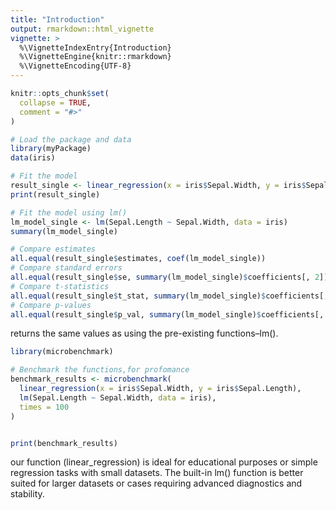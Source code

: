 ```yaml
---
title: "Introduction"
output: rmarkdown::html_vignette
vignette: >
  %\VignetteIndexEntry{Introduction}
  %\VignetteEngine{knitr::rmarkdown}
  %\VignetteEncoding{UTF-8}
---
```


```r
knitr::opts_chunk$set(
  collapse = TRUE,
  comment = "#>"
)
```

```r
# Load the package and data
library(myPackage)
data(iris)

# Fit the model
result_single <- linear_regression(x = iris$Sepal.Width, y = iris$Sepal.Length)
print(result_single)
```
```r
# Fit the model using lm()
lm_model_single <- lm(Sepal.Length ~ Sepal.Width, data = iris)
summary(lm_model_single)

# Compare estimates
all.equal(result_single$estimates, coef(lm_model_single))
# Compare standard errors
all.equal(result_single$se, summary(lm_model_single)$coefficients[, 2])
# Compare t-statistics
all.equal(result_single$t_stat, summary(lm_model_single)$coefficients[, 3])
# Compare p-values
all.equal(result_single$p_val, summary(lm_model_single)$coefficients[, 4])
```
returns the same values as using the pre-existing functions--lm().
```r
library(microbenchmark)

# Benchmark the functions,for profomance
benchmark_results <- microbenchmark(
  linear_regression(x = iris$Sepal.Width, y = iris$Sepal.Length),
  lm(Sepal.Length ~ Sepal.Width, data = iris),
  times = 100
)


print(benchmark_results)
```
our function (linear_regression) is ideal for educational purposes or simple regression tasks with small datasets.
The built-in lm() function is better suited for larger datasets or cases requiring advanced diagnostics and stability.




